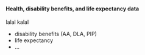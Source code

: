 #### **Health, disability benefits, and life expectancy data**

lalal kalal

- disability benefits (AA, DLA, PIP)
- life expectancy
- ...